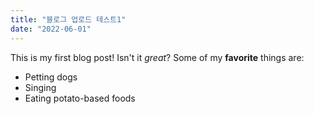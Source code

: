```yaml
---
title: "블로그 업로드 테스트1"
date: "2022-06-01"
---
```


This is my first blog post! Isn't it _great_?
Some of my **favorite** things are:

- Petting dogs
- Singing
- Eating potato-based foods
